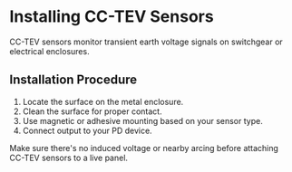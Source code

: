 
# Installing CC-TEV Sensors

CC-TEV sensors monitor transient earth voltage signals on switchgear or electrical enclosures.

## Installation Procedure

1. Locate the surface on the metal enclosure.
2. Clean the surface for proper contact.
3. Use magnetic or adhesive mounting based on your sensor type.
4. Connect output to your PD device.

<SafetyWarning>
Make sure there's no induced voltage or nearby arcing before attaching CC-TEV sensors to a live panel.
</SafetyWarning>
